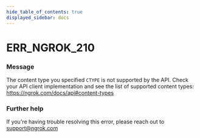 ```yaml
---
hide_table_of_contents: true
displayed_sidebar: docs
---
```



# ERR_NGROK_210

### Message

The content type you specified `CTYPE` is not supported by the API. Check your API client implementation and see the list of supported content types: https://ngrok.com/docs/api#content-types

<ErrorDetails error="err_ngrok_210" />

### Further help

If you're having trouble resolving this error, please reach out to [support@ngrok.com](mailto:support@ngrok.com?subject=Help%20with%20ERR_NGROK_210)
